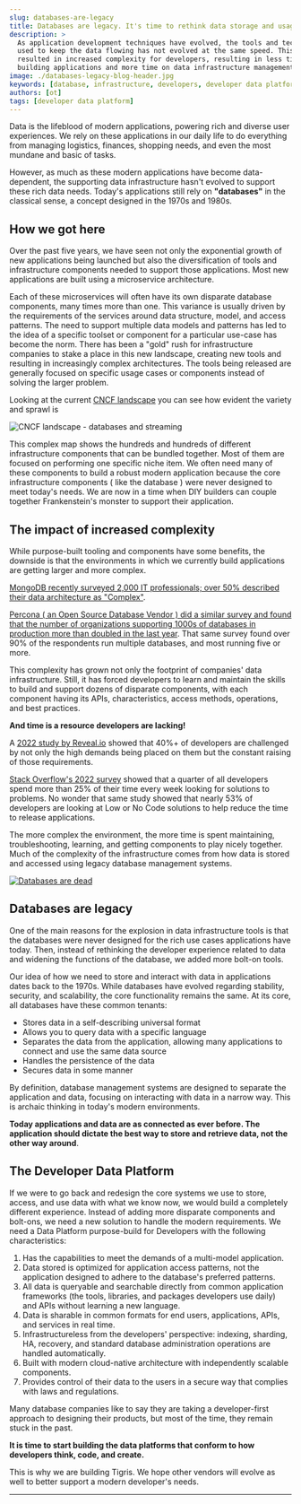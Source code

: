 ```yaml
---
slug: databases-are-legacy
title: Databases are legacy. It's time to rethink data storage and usage.
description: >
  As application development techniques have evolved, the tools and techniques
  used to keep the data flowing has not evolved at the same speed. This has
  resulted in increased complexity for developers, resulting in less time spent
  building applications and more time on data infrastructure management.
image: ./databases-legacy-blog-header.jpg
keywords: [database, infrastructure, developers, developer data platform]
authors: [ot]
tags: [developer data platform]
---
```



Data is the lifeblood of modern applications, powering rich and diverse user
experiences. We rely on these applications in our daily life to do everything
from managing logistics, finances, shopping needs, and even the most mundane and
basic of tasks.

However, as much as these modern applications have become data-dependent, the
supporting data infrastructure hasn't evolved to support these rich data
needs. Today's applications still rely on **"databases"** in the classical
sense, a concept designed in the 1970s and 1980s.

## How we got here

Over the past five years, we have seen not only the exponential growth of new
applications being launched but also the diversification of tools and
infrastructure components needed to support those applications. Most new
applications are built using a microservice architecture.

Each of these microservices will often have its own disparate database
components, many times more than one. This variance is usually driven by the
requirements of the services around data structure, model, and access
patterns. The need to support multiple data models and patterns has led to
the idea of a specific toolset or component for a particular use-case has
become the norm. There has been a "gold" rush for infrastructure companies
to stake a place in this new landscape, creating new tools and resulting in
increasingly complex architectures. The tools being released are generally
focused on specific usage cases or components instead of solving the larger
problem.

Looking at the current [CNCF landscape](https://landscape.cncf.io/) you can see
how evident the variety and sprawl is

![CNCF landscape - databases and streaming](cncf-landscape.jpg)

This complex map shows the hundreds and hundreds of different infrastructure
components that can be bundled together. Most of them are focused on
performing one specific niche item. We often need many of these components
to build a robust modern application because the core infrastructure
components ( like the database ) were never designed to meet today's needs.
We are now in a time when DIY builders can couple together Frankenstein's
monster to support their application.

## The impact of increased complexity

While purpose-built tooling and components have some benefits, the downside
is that the environments in which we currently build applications are
getting larger and more complex.

[MongoDB recently surveyed 2,000 IT professionals; over 50% described their
data architecture as "Complex"](https://www.mongodb.com/blog/post/survey-2000-it-professionals-reveals-importance-innovation-challenges).

[Percona ( an Open Source Database Vendor ) did a similar survey and found
that the number of organizations supporting 1000s of databases in production
more than doubled in the last year](https://www.percona.com/open-source-data-management-software-survey).
That same survey found over 90% of the
respondents run multiple databases, and most running five or more.

This complexity has grown not only the footprint of companies' data
infrastructure. Still, it has forced developers to learn and maintain the
skills to build and support dozens of disparate components, with each
component having its APIs, characteristics, access methods, operations, and
best practices.

**And time is a resource developers are lacking!**

A [2022 study by Reveal.io](https://www.revealbi.io/whitepapers/software-developers-biggest-challenges)
showed that 40%+ of developers are challenged by not only the high demands
being placed on them but the constant raising of those requirements.

[Stack Overflow's 2022 survey](https://survey.stackoverflow.co/2022/#productivity-impacts-time-searching)
showed that a quarter of all developers spend more than 25% of their time
every week looking for solutions to problems. No wonder that same study
showed that nearly 53% of developers are looking at Low or No Code solutions
to help reduce the time to release applications.

The more complex the environment, the more time is spent maintaining,
troubleshooting, learning, and getting components to play nicely together.
Much of the complexity of the infrastructure comes from how data is stored
and accessed using legacy database management systems.

<a href={tigrisConfig.signupUrl}>
  <img src={require('./databases-legacy-blog-header.jpg').default} alt="Databases are dead" />
</a>

## Databases are legacy

One of the main reasons for the explosion in data infrastructure tools is
that the databases were never designed for the rich use cases applications
have today. Then, instead of rethinking the developer experience related to
data and widening the functions of the database, we added more bolt-on tools.

Our idea of how we need to store and interact with data in applications
dates back to the 1970s. While databases have evolved regarding stability,
security, and scalability, the core functionality remains the same. At its
core, all databases have these common tenants:

- Stores data in a self-describing universal format
- Allows you to query data with a specific language
- Separates the data from the application, allowing many applications to
  connect and use the same data source
- Handles the persistence of the data
- Secures data in some manner

By definition, database management systems are designed to separate the
application and data, focusing on interacting with data in a narrow way.
This is archaic thinking in today's modern environments.

**Today applications and data are as connected as ever before. The application
should dictate the best way to store and retrieve data, not the other way
around**.

## The Developer Data Platform

If we were to go back and redesign the core systems we use to store, access,
and use data with what we know now, we would build a completely different
experience. Instead of adding more disparate components and bolt-ons, we
need a new solution to handle the modern requirements. We need a Data
Platform purpose-build for Developers with the following characteristics:

1. Has the capabilities to meet the demands of a multi-model application.
2. Data stored is optimized for application access patterns, not the
   application designed to adhere to the database's preferred patterns.
3. All data is queryable and searchable directly from common application
   frameworks (the tools, libraries, and packages developers use daily) and
   APIs without learning a new language.
4. Data is sharable in common formats for end users, applications, APIs, and
   services in real time.
5. Infrastructureless from the developers' perspective: indexing, sharding, HA,
   recovery, and standard database administration operations are handled
   automatically.
6. Built with modern cloud-native architecture with independently scalable
   components.
7. Provides control of their data to the users in a secure way that complies
   with laws and regulations.

Many database companies like to say they are taking a developer-first
approach to designing their products, but most of the time, they remain
stuck in the past.

**It is time to start building the data platforms that conform to how
developers think, code, and create.**

This is why we are building Tigris. We hope other vendors will evolve as
well to better support a modern developer's needs.

---


<BetaSignupCTA />
